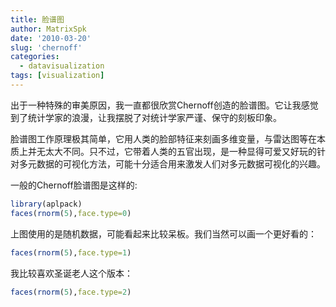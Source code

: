 ```yaml
---
title: 脸谱图
author: MatrixSpk
date: '2010-03-20'
slug: 'chernoff'
categories:
  - datavisualization
tags: [visualization]
---
```

出于一种特殊的审美原因，我一直都很欣赏Chernoff创造的脸谱图。它让我感觉到了统计学家的浪漫，让我摆脱了对统计学家严谨、保守的刻板印象。

脸谱图工作原理极其简单，它用人类的脸部特征来刻画多维变量，与雷达图等在本质上并无太大不同。只不过，它带着人类的五官出现，是一种显得可爱又好玩的针对多元数据的可视化方法，可能十分适合用来激发人们对多元数据可视化的兴趣。

一般的Chernoff脸谱图是这样的:

```R
library(aplpack)
faces(rnorm(5),face.type=0)
```

上图使用的是随机数据，可能看起来比较呆板。我们当然可以画一个更好看的：

```R
faces(rnorm(5),face.type=1)
```

我比较喜欢圣诞老人这个版本：

```R
faces(rnorm(5),face.type=2)
```   